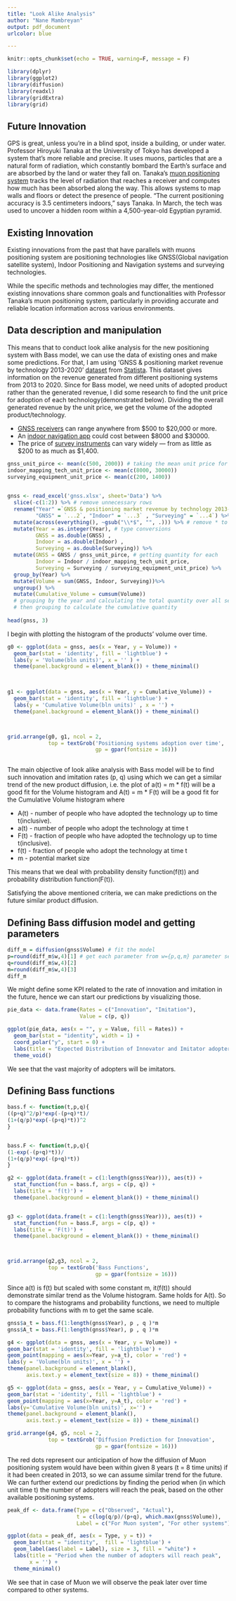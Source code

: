 ---
title: "Look Alike Analysis"
author: "Nane Mambreyan"
output: pdf_document
urlcolor: blue

---

```{r setup, include=FALSE}
knitr::opts_chunk$set(echo = TRUE, warning=F, message = F)
```

```{r, echo=F}
library(dplyr)
library(ggplot2)
library(diffusion)
library(readxl)
library(gridExtra)
library(grid)
```


## Future Innovation

GPS is great, unless you’re in a blind spot, inside a building, or under water. Professor Hiroyuki Tanaka at the University of Tokyo has developed a system that’s more reliable and precise. It uses muons, particles that are a natural form of radiation, which constantly bombard the Earth’s surface and are absorbed by the land or water they fall on. Tanaka’s [muon positioning system](https://time.com/collection/best-inventions-2023/6326412/muon-positioning-system) tracks the level of radiation that reaches a receiver and computes how much has been absorbed along the way. This allows systems to map walls and floors or detect the presence of people. “The current positioning accuracy is 3.5 centimeters indoors,” says Tanaka. In March, the tech was used to uncover a hidden room within a 4,500-year-old Egyptian pyramid.


## Existing Innovation

Existing innovations from the past that have parallels with muons positioning system are positioning technologies like GNSS(Global navigation satellite system), Indoor Positioning and Navigation systems and surveying technologies.

While the specific methods and technologies may differ, the mentioned existing innovations share common goals and functionalities with Professor Tanaka's muon positioning system, particularly in providing accurate and reliable location information across various environments.


## Data description and manipulation 

This means that to conduct look alike analysis for the new positioning system with Bass model, we can use the data of existing ones and make some predictions. For that, I am using 'GNSS & positioning market revenue by technology 2013-2020' [dataset](https://www.statista.com/statistics/865241/worldwide-gnss-and-positioning-market-revenue-by-segment/) from [Statista](https://www.statista.com/). This dataset gives information on the revenue generated from different positioning systems from 2013 to 2020. Since for Bass model, we need units of adopted product rather than the generated revenue, I did some research to find the unit price for adoption of each technology(demonstrated below). Dividing the overall generated revenue by the unit price, we get the volume of the adopted product/technology.

 - [GNSS receivers](https://geo-matching.com/categories/gnss-receivers#:~:text=Pricing,%24500%20to%20%2420%2C000%20or%20more.) can range anywhere from $500 to $20,000 or more. 
 - An [indoor navigation app](https://devtechnosys.com/insights/cost-to-develop-indoor-navigation-apps/) could cost between $8000 and $30000.
 - The price of [survey instruments](https://www.engineersupply.com/surveying-equipment.aspx) can vary widely — from as little as $200 to as much as $1,400.





```{r}
gnss_unit_pirce <- mean(c(500, 2000)) # taking the mean unit price for each
indoor_mapping_tech_unit_price <- mean(c(8000, 30000))
surveying_equipment_unit_price <- mean(c(200, 1400))

  
gnss <- read_excel('gnss.xlsx', sheet='Data') %>%
  slice(-c(1:2)) %>% # remove unnecessary rows
  rename("Year" =`GNSS & positioning market revenue by technology 2013-2020`, 
         "GNSS" = `...2`, "Indoor" = `...3` , "Surveying" = `...4`) %>%
  mutate(across(everything(), ~gsub("\\*$", "", .))) %>% # remove * to convert into int
  mutate(Year = as.integer(Year), # type conversions
         GNSS = as.double(GNSS) ,
         Indoor = as.double(Indoor) ,
         Surveying = as.double(Surveying)) %>%
  mutate(GNSS = GNSS / gnss_unit_pirce, # getting quantity for each
         Indoor = Indoor / indoor_mapping_tech_unit_price,
         Surveying = Surveying / surveying_equipment_unit_price) %>%
  group_by(Year) %>%
  mutate(Volume = sum(GNSS, Indoor, Surveying))%>%
  ungroup() %>%
  mutate(Cumulative_Volume = cumsum(Volume))
  # grouping by the year and calculating the total quantity over all segments
  # then grouping to calculate the cumulative quantity
           
head(gnss, 3)          
```

I begin with plotting the histogram of the products' volume over time.

```{r}
g0 <- ggplot(data = gnss, aes(x = Year, y = Volume)) + 
  geom_bar(stat = 'identity', fill = 'lightblue') +
  labs(y = 'Volume(bln units)', x = '' ) +
  theme(panel.background = element_blank()) + theme_minimal()
  


g1 <- ggplot(data = gnss, aes(x = Year, y = Cumulative_Volume)) + 
  geom_bar(stat = 'identity', fill = 'lightblue') +
  labs(y = 'Cumulative Volume(bln units)' , x = '') +
  theme(panel.background = element_blank()) + theme_minimal()



grid.arrange(g0, g1, ncol = 2, 
             top = textGrob('Positioning systems adoption over time', 
                            gp = gpar(fontsize = 16)))
  
```
The main objective of look alike analysis with Bass model will be to find such innovation and imitation rates (p, q) using which we can get a similar trend of the new product diffusion, i.e. the plot of a(t) = m * f(t) will be a good fit for the Volume histogram and A(t) = m * F(t) will be a good fit for the Cumulative Volume histogram where

* A(t) - number of people who have adopted the technology up to time t(inclusive).
* a(t) - number of people who adopt the technology at time t
* F(t) - fraction of people who have adopted the technology up to time t(inclusive).
* f(t) - fraction of people who adopt the technology at time t
* m - potential market size


This means that we deal with probability density function(f(t)) and probability distribution function(F(t)).

Satisfying the above mentioned criteria, we can make predictions on the future similar product diffusion. 

## Defining Bass diffusion model and getting parameters
```{r}
diff_m = diffusion(gnss$Volume) # fit the model
p=round(diff_m$w,4)[1] # get each parameter from w={p,q,m} parameter set
q=round(diff_m$w,4)[2]
m=round(diff_m$w,4)[3]
diff_m
```

We might define some KPI related to the rate of innovation and imitation in the future, hence we can start our predictions by visualizing those.
```{r}
pie_data <- data.frame(Rates = c("Innovation", "Imitation"),
                       Value = c(p, q))

ggplot(pie_data, aes(x = "", y = Value, fill = Rates)) +
  geom_bar(stat = "identity", width = 1) +
  coord_polar("y", start = 0) +
  labs(title = "Expected Distribution of Innovator and Imitator adopters") +
  theme_void()

```
We see that the vast majority of adopters will be imitators.

## Defining Bass functions
```{r}
bass.f <- function(t,p,q){
((p+q)^2/p)*exp(-(p+q)*t)/
(1+(q/p)*exp(-(p+q)*t))^2
}


bass.F <- function(t,p,q){
(1-exp(-(p+q)*t))/
(1+(q/p)*exp(-(p+q)*t))
}
```


```{r}
g2 <- ggplot(data.frame(t = c(1:length(gnss$Year))), aes(t)) +
  stat_function(fun = bass.f, args = c(p, q)) +
  labs(title = 'f(t)') +
  theme(panel.background = element_blank()) + theme_minimal()


g3 <- ggplot(data.frame(t = c(1:length(gnss$Year))), aes(t)) +
  stat_function(fun = bass.F, args = c(p, q)) +
  labs(title = 'F(t)') +
  theme(panel.background = element_blank()) + theme_minimal()



grid.arrange(g2,g3, ncol = 2,
             top = textGrob('Bass Functions', 
                            gp = gpar(fontsize = 16)))
```
Since a(t) is f(t) but scaled with some constant m, it(f(t)) should demonstrate similar trend as the Volume histogram. Same holds for A(t). So to compare the histograms and probability functions, we need to multiple probability functions with m to get the same scale.

```{r}
gnss$a_t = bass.f(1:length(gnss$Year), p , q )*m
gnss$A_t = bass.F(1:length(gnss$Year), p , q )*m

g4 <- ggplot(data = gnss, aes(x = Year, y = Volume)) +
geom_bar(stat = 'identity', fill = 'lightblue') +
geom_point(mapping = aes(x=Year, y=a_t), color = 'red') +
labs(y = 'Volume(bln units)', x = '') +
theme(panel.background = element_blank(),
      axis.text.y = element_text(size = 8)) + theme_minimal()

g5 <- ggplot(data = gnss, aes(x = Year, y = Cumulative_Volume)) +
geom_bar(stat = 'identity', fill = 'lightblue') +
geom_point(mapping = aes(x=Year, y=A_t), color = 'red') +
labs(y='Cumulative Volume(bln units)', x='') +
theme(panel.background = element_blank(),
      axis.text.y = element_text(size = 8)) + theme_minimal()

grid.arrange(g4, g5, ncol = 2,
             top = textGrob('Diffusion Prediction for Innovation', 
                            gp = gpar(fontsize = 16)))
```

The red dots represent our anticipation of how the diffusion of Muon positioning system would have been within given 8 years (t = 8 time units) if it had been created in 2013, so we can assume similar trend for the future. We can further extend our predictions by finding the period when (in which unit time t) the number of adopters will reach the peak, based on the other available positioning systems. 

```{r}

peak_df <- data.frame(Type = c("Observed", "Actual"),
                      t = c(log(q/p)/(p+q), which.max(gnss$Volume)),
                      Label = c("For Muon system", "For other systems"))

ggplot(data = peak_df, aes(x = Type, y = t)) +
  geom_bar(stat = "identity",  fill = 'lightblue') +
  geom_label(aes(label = Label), size = 3, fill = "white") + 
  labs(title = "Period when the number of adopters will reach peak",
       x = '') +
  theme_minimal()

```

We see that in case of Muon we will observe the peak later over time compared to other systems.


